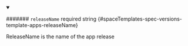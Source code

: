 
<details className="config-field" data-expandable="false" open>
<summary>

####### `releaseName` <span className="config-field-required" data-required="false">required</span> <span className="config-field-type">string</span> <span className="config-field-default"></span> <span className="config-field-enum"></span> {#spaceTemplates-spec-versions-template-apps-releaseName}

ReleaseName is the name of the app release

</summary>



</details>
